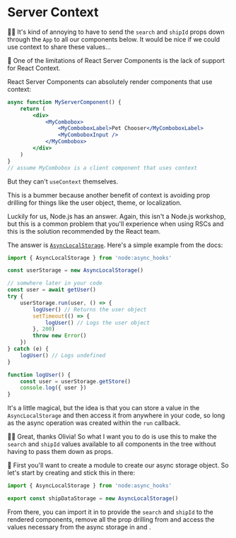 # Server Context

👨‍💼 It's kind of annoying to have to send the `search` and `shipId` props down
through the `App` to all our components below. It would be nice if we could
use context to share these values...

🦉 One of the limitations of React Server Components is the lack of support for
React Context.

React Server Components can absolutely render components that use context:

```jsx
async function MyServerComponent() {
	return (
		<div>
			<MyCombobox>
				<MyComboboxLabel>Pet Chooser</MyComboboxLabel>
				<MyComboboxInput />
			</MyCombobox>
		</div>
	)
}
// assume MyCombobox is a client component that uses context
```

But they can't `useContext` themselves.

This is a bummer because another benefit of context is avoiding prop drilling
for things like the user object, theme, or localization.

Luckily for us, Node.js has an answer. Again, this isn't a Node.js workshop,
but this is a common problem that you'll experience when using RSCs and this
is the solution recommended by the React team.

The answer is [`AsyncLocalStorage`](https://nodejs.org/api/async_context.html).
Here's a simple example from the docs:

```js
import { AsyncLocalStorage } from 'node:async_hooks'

const userStorage = new AsyncLocalStorage()

// somwhere later in your code
const user = await getUser()
try {
	userStorage.run(user, () => {
		logUser() // Returns the user object
		setTimeout(() => {
			logUser() // Logs the user object
		}, 200)
		throw new Error()
	})
} catch (e) {
	logUser() // Logs undefined
}

function logUser() {
	const user = userStorage.getStore()
	console.log({ user })
}
```

It's a little magical, but the idea is that you can store a value in the
`AsyncLocalStorage` and then access it from anywhere in your code, so long as
the async operation was created within the `run` callback.

👨‍💼 Great, thanks Olivia! So what I want you to do is use this to make the
`search` and `shipId` values available to all components in the tree without
having to pass them down as props.

🐨 First you'll want to create a module to create our async storage object. So
let's start by creating <InlineFile file="server/async-storage.js" /> and stick
this in there:

```js
import { AsyncLocalStorage } from 'node:async_hooks'

export const shipDataStorage = new AsyncLocalStorage()
```

From there, you can import it in <InlineFile file="server/app.js" /> to provide
the `search` and `shipId` to the rendered components, remove all the prop
drilling from <InlineFile file="src/app.js" /> and access the values necessary
from the async storage in <InlineFile file="src/ship-details.js" />
and <InlineFile file="src/ship-search-results.js" />.

